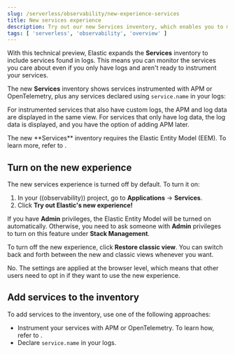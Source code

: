 ```yaml
---
slug: /serverless/observability/new-experience-services
title: New services experience
description: Try out our new Services inventory, which enables you to monitor service logs without instrumenting all your services.
tags: [ 'serverless', 'observability', 'overview' ]
---
```


<DocBadge template="technical preview" />

With this technical preview,
Elastic expands the **Services** inventory to include services found in logs.
This means you can monitor the services you care about even if you only have logs
and aren't ready to instrument your services.

The new **Services** inventory shows services instrumented with APM or OpenTelemetry,
plus any services declared using `service.name` in your logs:

<DocImage url="../images/entity-centric-services-inventory.png" alt="Services inventory that shows APM data and log data"/>

For instrumented services that also have custom logs, the APM and log data are displayed in the same view.
For services that only have log data,
the log data is displayed, and you have the option of adding APM later.

<DocCallOut title="Note">
   The new **Services** inventory requires the Elastic Entity Model (EEM). To learn more, refer to <DocLink slug="/serverless/observability/elastic-entity-model" />.
</DocCallOut>

## Turn on the new experience

The new services experience is turned off by default. To turn it on:

1. In your ((observability)) project, go to **Applications** → **Services**.
1. Click **Try out Elastic's new experience!**

If you have **Admin** privileges, the Elastic Entity Model will be turned on automatically.
Otherwise, you need to ask someone with **Admin** privileges to turn on this feature under **Stack Management**.

To turn off the new experience, click **Restore classic view**.
You can switch back and forth between the new and classic views whenever you want.

<DocCallOut title="Does opting into the new experience affect other users?">
   No. The settings are applied at the browser level,
   which means that other users need to opt in if they want to use the new experience.
</DocCallOut>

## Add services to the inventory

To add services to the inventory, use one of the following approaches:

* Instrument your services with APM or OpenTelemetry.
To learn how, refer to <DocLink slug="/serverless/observability/apm-send-data-to-elastic" />.
* Declare `service.name` in your logs.
